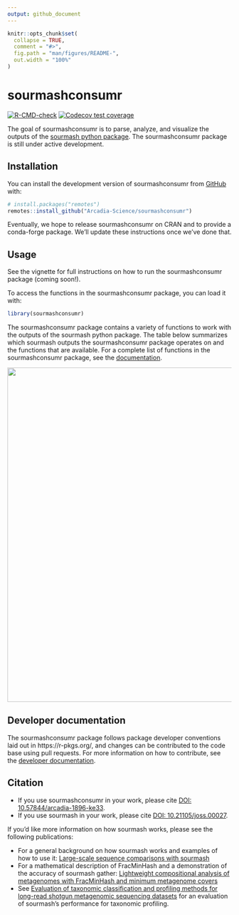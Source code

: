 ```yaml
---
output: github_document
---
```


<!-- README.md is generated from README.Rmd. Please edit that file -->

```r
knitr::opts_chunk$set(
  collapse = TRUE,
  comment = "#>",
  fig.path = "man/figures/README-",
  out.width = "100%"
)
```

# sourmashconsumr

<!-- badges: start -->
[![R-CMD-check](https://github.com/Arcadia-Science/sourmashconsumr/actions/workflows/check-standard.yaml/badge.svg)](https://github.com/Arcadia-Science/sourmashconsumr/actions/workflows/check-standard.yaml)
[![Codecov test coverage](https://codecov.io/gh/Arcadia-Science/sourmashconsumr/branch/main/graph/badge.svg)](https://app.codecov.io/gh/Arcadia-Science/sourmashconsumr?branch=main)
<!-- badges: end -->

The goal of sourmashconsumr is to parse, analyze, and visualize the outputs of the [sourmash python package](https://sourmash.readthedocs.io/en/latest/).
The sourmashconsumr package is still under active development.

## Installation

You can install the development version of sourmashconsumr from [GitHub](https://github.com/) with:

``` r
# install.packages("remotes")
remotes::install_github("Arcadia-Science/sourmashconsumr")
```

Eventually, we hope to release sourmashconsumr on CRAN and to provide a conda-forge package. 
We'll update these instructions once we've done that.

## Usage

See the vignette for full instructions on how to run the sourmashconsumr package (coming soon!).

To access the functions in the sourmashconsumr package, you can load it with:

```r
library(sourmashconsumr)
```

The sourmashconsumr package contains a variety of functions to work with the outputs of the sourmash python package.
The table below summarizes which sourmash outputs the sourmashconsumr package operates on and the functions that are available.
For a complete list of functions in the sourmashconsumr package, see the [documentation](https://arcadia-science.github.io/sourmashconsumr/reference/index.html).

![](https://i.imgur.com/UfuiAhw.png){width=750px}

## Developer documentation

The sourmashconsumr package follows package developer conventions laid out in https://r-pkgs.org/, and changes can be contributed to the code base using pull requests.
For more information on how to contribute, see the [developer documentation](devdoc.md).

## Citation

* If you use sourmashconsumr in your work, please cite [DOI: 10.57844/arcadia-1896-ke33](https://arcadia-research.pubpub.org/pub/resource-sourmashconsumr).
* If you use sourmash in your work, please cite [DOI: 10.21105/joss.00027](https://joss.theoj.org/papers/10.21105/joss.00027).

If you'd like more information on how sourmash works, please see the following publications:

* For a general background on how sourmash works and examples of how to use it: [Large-scale sequence comparisons with sourmash](https://f1000research.com/articles/8-1006/v1)
* For a mathematical description of FracMinHash and a demonstration of the accuracy of sourmash gather: [Lightweight compositional analysis of metagenomes with FracMinHash and minimum metagenome covers](https://www.biorxiv.org/content/10.1101/2022.01.11.475838v2.abstract)
* See [Evaluation of taxonomic classification and profiling methods for long-read shotgun metagenomic sequencing datasets](https://bmcbioinformatics.biomedcentral.com/articles/10.1186/s12859-022-05103-0) for an evaluation of sourmash's performance for taxonomic profiling.
